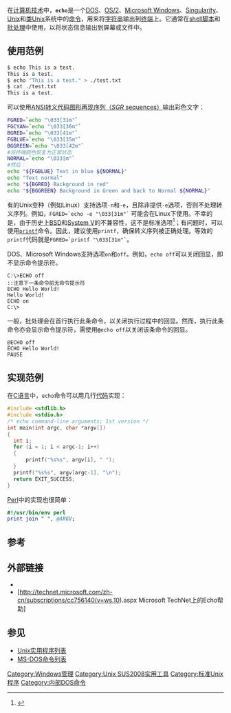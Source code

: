{{noteTA
|G1=IT
}}
{{lowercase}}
在[[计算机技术|计算机技术]]中，'''<code>echo</code>'''是一个[[DOS|DOS]]、[[OS/2|OS/2]]、[[Microsoft_Windows|Microsoft Windows]]、[[Singularity|Singularity]]、[[Unix|Unix]]和[[类Unix系统|类Unix]]系统中的[[命令_(计算机)|命令]]，用来将[[字符串|字符串]]输出到[[终端|终端]]上。它通常在[[shell脚本|shell脚本]]和[[批处理|批处理]]中使用，以将状态信息输出到屏幕或文件中。

== 使用范例 ==
<syntaxhighlight lang="bash">
$ echo This is a test.
This is a test.
$ echo "This is a test." > ./test.txt
$ cat ./test.txt
This is a test.
</syntaxhighlight>

可以使用[[ANSI转义序列#选择图形再现（SGR）参数|ANSI转义代码图形再现序列（''SGR'' sequences）]]输出彩色文字：

<syntaxhighlight lang="bash">
FGRED=`echo "\033[31m"`
FGCYAN=`echo "\033[36m"`
BGRED=`echo "\033[41m"`
FGBLUE=`echo "\033[35m"`
BGGREEN=`echo "\033[42m"`
#将终端颜色恢复为正常状态
NORMAL=`echo "\033[m"`
#然后：
echo "${FGBLUE} Text in blue ${NORMAL}"
echo "Text normal"
echo "${BGRED} Background in red"
echo "${BGGREEN} Background in Green and back to Normal ${NORMAL}"
</syntaxhighlight>

有的Unix变种（例如Linux）支持选项<code>-n</code>和<code>-e</code>，且除非提供<code>-e</code>选项，否则不处理转义序列。例如，<code>FGRED=`echo -e "\033[31m"`</code> 可能会在Linux下使用。不幸的是，由于历史上[[BSD|BSD]]和[[System_V|System V]]的不兼容性，这不是标准选项<ref>{{Cite web |url=http://www.opengroup.org/onlinepubs/009695399/utilities/echo.html |title=IEEE Std 1003.1, 2004, documentation for echo |accessdate=2013-04-15 |archive-date=2010-04-01 |archive-url=https://web.archive.org/web/20100401074845/http://www.opengroup.org/onlinepubs/009695399/utilities/echo.html |dead-url=no }}</ref>；有问题时，可以使用<code>[[printf|printf]]</code>命令。因此，建议使用<code>printf</code>，确保转义序列被正确处理。等效的<code>printf</code>代码就是<code>FGRED=`printf "\033[31m"`</code>。

DOS、Microsoft Windows支持选项<code>on</code>和<code>off</code>。例如，<code>echo off</code>可以关闭回显，即不显示命令提示符。

<syntaxhighlight lang="dos">
C:\>ECHO off
::注意下一条命令前无命令提示符
ECHO Hello World!
Hello World!
ECHO on
C:\>
</syntaxhighlight>

一般，批处理会在首行执行此条命令，以关闭执行过程中的回显。然而，执行此条命令亦会显示命令提示符，需使用<code>'''@'''echo off</code>以关闭该条命令的回显。

<syntaxhighlight lang="dos">
@ECHO off
ECHO Hello World!
PAUSE
</syntaxhighlight>

== 实现范例 ==
在[[C语言|C语言]]中，<code>echo</code>命令可以用几行[[源代码|代码]]实现：

<syntaxhighlight lang="c">
#include <stdlib.h>
#include <stdio.h>
/* echo command-line arguments; 1st version */
int main(int argc, char *argv[])
{
  int i;
  for (i = 1; i < argc-1; i++)
  {
      printf("%s%s", argv[i], " ");
  }
  printf("%s%s", argv[argc-1], "\n");
  return EXIT_SUCCESS;
}
</syntaxhighlight>

[[Perl|Perl]]中的实现也很简单：
<syntaxhighlight lang="perl">
#!/usr/bin/env perl
print join " ", @ARGV;
</syntaxhighlight>

== 参考 ==
{{reflist}}

== 外部链接 ==
*{{man|cu|echo|SUS|write arguments to standard output}}{{en}}
*[http://technet.microsoft.com/zh-cn/subscriptions/cc756140(v=ws.10).aspx Microsoft TechNet上的Echo帮助]{{Wayback|url=http://technet.microsoft.com/zh-cn/subscriptions/cc756140(v=ws.10).aspx |date=20191016121534 }}{{zh-cn}}

== 参见 ==
*[[Unix实用程序列表|Unix实用程序列表]]
*[[MS-DOS命令列表|MS-DOS命令列表]]

{{Unix命令}}
{{视窗指令}}

[[Category:Windows管理|Category:Windows管理]]
[[Category:Unix_SUS2008实用工具|Category:Unix SUS2008实用工具]]
[[Category:标准Unix程序|Category:标准Unix程序]]
[[Category:内部DOS命令|Category:内部DOS命令]]